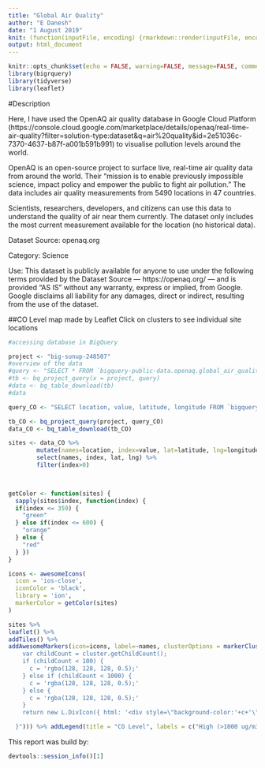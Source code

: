 ```yaml
---
title: "Global Air Quality"
author: "E Danesh"
date: "1 August 2019"
knit: (function(inputFile, encoding) {rmarkdown::render(inputFile, encoding = encoding, output_file ='index.html')})
output: html_document
---
```


```r
knitr::opts_chunk$set(echo = FALSE, warning=FALSE, message=FALSE, comment=FALSE)
library(bigrquery)
library(tidyverse)
library(leaflet)
```

#Description 

Here, I have used the OpenAQ air quality database in Google Cloud Platform (https://console.cloud.google.com/marketplace/details/openaq/real-time-air-quality?filter=solution-type:dataset&q=air%20quality&id=2e51036c-7370-4637-b87f-a001b591b991) to visualise pollution levels around the world. 

OpenAQ is an open-source project to surface live, real-time air quality data from around the world. Their “mission is to enable previously impossible science, impact policy and empower the public to fight air pollution.” The data includes air quality measurements from 5490 locations in 47 countries.

Scientists, researchers, developers, and citizens can use this data to understand the quality of air near them currently. The dataset only includes the most current measurement available for the location (no historical data). 

Dataset Source: openaq.org

Category: Science

Use: This dataset is publicly available for anyone to use under the following terms provided by the Dataset Source — https://openaq.org/ — and is provided "AS IS" without any warranty, express or implied, from Google. Google disclaims all liability for any damages, direct or indirect, resulting from the use of the dataset. 

##CO Level map made by Leaflet
Click on clusters to see individual site locations

```r
#accessing database in BigQuery

project <- "big-sunup-248507"
#overview of the data
#query <- "SELECT * FROM `bigquery-public-data.openaq.global_air_quality` LIMIT 10"
#tb <- bq_project_query(x = project, query)
#data <- bq_table_download(tb)
#data

query_CO <- "SELECT location, value, latitude, longitude FROM `bigquery-public-data.openaq.global_air_quality` WHERE pollutant like 'co'"

tb_CO <- bq_project_query(project, query_CO)
data_CO <- bq_table_download(tb_CO)
```

```r

sites <- data_CO %>% 
        mutate(names=location, index=value, lat=latitude, lng=longitude) %>% 
        select(names, index, lat, lng) %>% 
        filter(index>0)

        

getColor <- function(sites) {
  sapply(sites$index, function(index) {
  if(index <= 359) {
    "green"
  } else if(index <= 600) {
    "orange"
  } else {
    "red"
  } })
}

icons <- awesomeIcons(
  icon = 'ios-close',
  iconColor = 'black',
  library = 'ion',
  markerColor = getColor(sites)
)
```

```r

sites %>% 
leaflet() %>% 
addTiles() %>% 
addAwesomeMarkers(icon=icons, label=~names, clusterOptions = markerClusterOptions(iconCreateFunction=JS("function (cluster) {    
    var childCount = cluster.getChildCount();  
    if (childCount < 100) {  
      c = 'rgba(128, 128, 128, 0.5);'
    } else if (childCount < 1000) {  
      c = 'rgba(128, 128, 128, 0.5);'  
    } else { 
      c = 'rgba(128, 128, 128, 0.5);'  
    }    
    return new L.DivIcon({ html: '<div style=\"background-color:'+c+'\"><span>' + childCount + '</span></div>', className: 'marker-cluster', iconSize: new L.Point(40, 40) });

  }"))) %>% addLegend(title = "CO Level", labels = c("High (>1000 ug/m3)", "Medium (500-1000 ug/m3)", "Low (<500 ug/m3)"), colors = c("red", "orange", "green"))
```

This report was build by:
```r
devtools::session_info()[1]
```